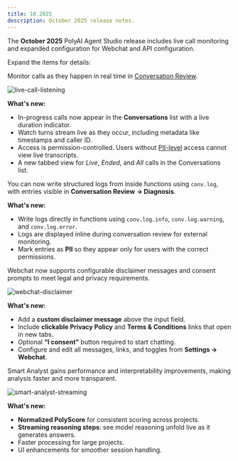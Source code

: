 ```yaml
---
title: 10.2025
description: October 2025 release notes.
---
```


The **October 2025** PolyAI Agent Studio release includes live call monitoring and expanded configuration for Webchat and API configuration.

Expand the items for details:

<AccordionGroup>

<Accordion title="Live call listening" icon="headphones" id="live-call-listening">

Monitor calls as they happen in real time in [Conversation Review](/analytics/conversations/introduction).

![live-call-listening](/images/release-notes/2510/live-listening.png)

**What's new:**
- In-progress calls now appear in the **Conversations** list with a live duration indicator.
- Watch turns stream live as they occur, including metadata like timestamps and caller ID.
- Access is permission-controlled. Users without [PII-level](/function/classes/conv-log#pii) access cannot view live transcripts.
- A new tabbed view for *Live*, *Ended*, and *All* calls in the Conversations list.

</Accordion>

<Accordion title="Function logging (conv.log)" icon="file-lines" id="function-logging-on-agent-studio">

You can now write structured logs from inside functions using `conv.log`, with entries visible in **Conversation Review → Diagnosis**.

**What's new:**
- Write logs directly in functions using `conv.log.info`, `conv.log.warning`, and `conv.log.error`.
- Logs are displayed inline during conversation review for external monitoring.
- Mark entries as **PII** so they appear only for users with the correct permissions.

</Accordion>

<Accordion title="Advanced Webchat customisation" icon="comments" id="advanced-webchat-customisation">

Webchat now supports configurable disclaimer messages and consent prompts to meet legal and privacy requirements.

![webchat-disclaimer](/images/release-notes/2510/webchat-config.png)

**What's new:**
- Add a **custom disclaimer message** above the input field.
- Include **clickable Privacy Policy** and **Terms & Conditions** links that open in new tabs.
- Optional **“I consent”** button required to start chatting.
- Configure and edit all messages, links, and toggles from **Settings → Webchat**.

</Accordion>

<Accordion title="Smart Analyst updates" icon="chart-line" id="smart-analyst-updates">

Smart Analyst gains performance and interpretability improvements, making analysis faster and more transparent.

![smart-analyst-streaming](/images/release-notes/2510/smart-analyst.png)

**What's new:**
- **Normalized PolyScore** for consistent scoring across projects.
- **Streaming reasoning steps**: see model reasoning unfold live as it generates answers.
- Faster processing for large projects.
- UI enhancements for smoother session handling.

</Accordion>

</AccordionGroup>